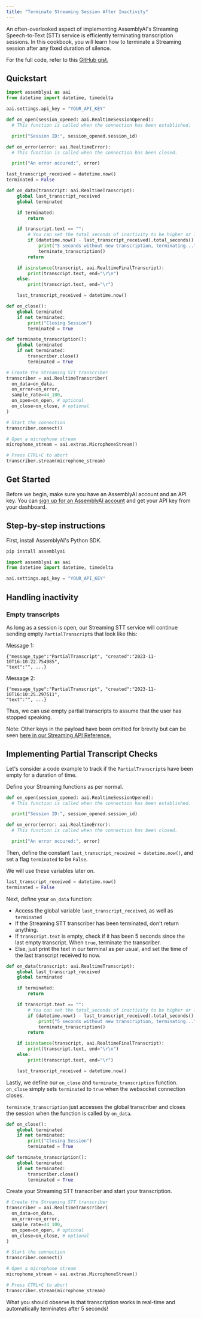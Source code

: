 ```yaml
---
title: "Terminate Streaming Session After Inactivity"
---
```


An often-overlooked aspect of implementing AssemblyAI's Streaming Speech-to-Text (STT) service is efficiently terminating transcription sessions. In this cookbook, you will learn how to terminate a Streaming session after any fixed duration of silence.

For the full code, refer to this [GitHub gist.](https://gist.github.com/m-ods/133f7c7e4c08abf97ae53dc7577cadf7)

## Quickstart

```python
import assemblyai as aai
from datetime import datetime, timedelta

aai.settings.api_key = "YOUR_API_KEY"

def on_open(session_opened: aai.RealtimeSessionOpened):
  # This function is called when the connection has been established.

  print("Session ID:", session_opened.session_id)

def on_error(error: aai.RealtimeError):
  # This function is called when the connection has been closed.

  print("An error occured:", error)

last_transcript_received = datetime.now()
terminated = False

def on_data(transcript: aai.RealtimeTranscript):
    global last_transcript_received
    global terminated

    if terminated:
        return

    if transcript.text == "":
        # You can set the total_seconds of inactivity to be higher or lower
        if (datetime.now() - last_transcript_received).total_seconds() > 5:
            print("5 seconds without new transcription, terminating...")
            terminate_transcription()
        return

    if isinstance(transcript, aai.RealtimeFinalTranscript):
        print(transcript.text, end="\r\n")
    else:
        print(transcript.text, end="\r")

    last_transcript_received = datetime.now()

def on_close():
    global terminated
    if not terminated:
        print("Closing Session")
        terminated = True

def terminate_transcription():
    global terminated
    if not terminated:
        transcriber.close()
        terminated = True

# Create the Streaming STT transcriber
transcriber = aai.RealtimeTranscriber(
  on_data=on_data,
  on_error=on_error,
  sample_rate=44_100,
  on_open=on_open, # optional
  on_close=on_close, # optional
)

# Start the connection
transcriber.connect()

# Open a microphone stream
microphone_stream = aai.extras.MicrophoneStream()

# Press CTRL+C to abort
transcriber.stream(microphone_stream)
```

## Get Started

Before we begin, make sure you have an AssemblyAI account and an API key. You can [sign up for an AssemblyAI account](https://www.assemblyai.com/app) and get your API key from your dashboard.

## Step-by-step instructions

First, install AssemblyAI's Python SDK.

```bash
pip install assemblyai
```

```python
import assemblyai as aai
from datetime import datetime, timedelta

aai.settings.api_key = "YOUR_API_KEY"
```

## Handling inactivity

### Empty transcripts

As long as a session is open, our Streaming STT service will continue sending empty `PartialTranscript`s that look like this:

Message 1:

```
{"message_type":"PartialTranscript", "created":"2023-11-10T16:10:22.754985",
"text":"", ...}
```

Message 2:

```
{"message_type":"PartialTranscript", "created":"2023-11-10T16:10:25.297511",
"text":"", ...}
```

Thus, we can use empty partial transcripts to assume that the user has stopped speaking.

Note: Other keys in the payload have been omitted for brevity but can be seen [here in our Streaming API Reference. ](https://www.assemblyai.com/docs/api-reference/streaming)

## Implementing Partial Transcript Checks

Let's consider a code example to track if the `PartialTranscript`s have been empty for a duration of time.

Define your Streaming functions as per normal.

```python
def on_open(session_opened: aai.RealtimeSessionOpened):
  # This function is called when the connection has been established.

  print("Session ID:", session_opened.session_id)

def on_error(error: aai.RealtimeError):
  # This function is called when the connection has been closed.

  print("An error occured:", error)
```

Then, define the constant `last_transcript_received = datetime.now()`, and set a flag `terminated` to be `False`.

We will use these variables later on.

```python
last_transcript_received = datetime.now()
terminated = False

```

Next, define your `on_data` function:

- Access the global variable `last_transcript_received`, as well as `terminated`
- If the Streaming STT transcriber has been terminated, don't return anything.
- If `transcript.text` is empty, check if it has been 5 seconds since the last empty transcript. When `true`, terminate the transcriber.
- Else, just print the text in our terminal as per usual, and set the time of the last transcript received to now.

```python
def on_data(transcript: aai.RealtimeTranscript):
    global last_transcript_received
    global terminated

    if terminated:
        return

    if transcript.text == "":
        # You can set the total_seconds of inactivity to be higher or lower
        if (datetime.now() - last_transcript_received).total_seconds() > 5:
            print("5 seconds without new transcription, terminating...")
            terminate_transcription()
        return

    if isinstance(transcript, aai.RealtimeFinalTranscript):
        print(transcript.text, end="\r\n")
    else:
        print(transcript.text, end="\r")

    last_transcript_received = datetime.now()
```

Lastly, we define our `on_close` and `terminate_transcription` function. `on_close` simply sets `terminated` to `true` when the websocket connection closes.

`terminate_transcription` just accesses the global transcriber and closes the session when the function is called by `on_data`.

```python
def on_close():
    global terminated
    if not terminated:
        print("Closing Session")
        terminated = True

def terminate_transcription():
    global terminated
    if not terminated:
        transcriber.close()
        terminated = True
```

Create your Streaming STT transcriber and start your transcription.

```python
# Create the Streaming STT transcriber
transcriber = aai.RealtimeTranscriber(
  on_data=on_data,
  on_error=on_error,
  sample_rate=44_100,
  on_open=on_open, # optional
  on_close=on_close, # optional
)

# Start the connection
transcriber.connect()

# Open a microphone stream
microphone_stream = aai.extras.MicrophoneStream()

# Press CTRL+C to abort
transcriber.stream(microphone_stream)
```

What you should observe is that transcription works in real-time and automatically terminates after 5 seconds!
